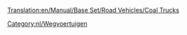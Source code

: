 [[Translation:en/Manual/Base Set/Road Vehicles/Coal Trucks]]

{{nl/Wegvoertuig|name     = Balogh Kolentruck
  |img      = Balogh_Coal_Truck.png
  |price    = £4.428 (€8.856) 
  |speed    = 30 mph (48 km/h)
  |annual   = £421 (€842)
  |designed = 1935
  |life     = 15
  |capacity = 20 ton kolen
}}
{{nl/Wegvoertuig|name     = Uhl Kolentruck
  |img      = Uhl_Coal_Truck.png
  |price    = £5.248 (€10.496)
  |speed    = 55 mph (88 km/h)
  |annual   = £787 (€1.574)
  |designed = 1975
  |life     = 15
  |capacity = 25 ton kolen
}}
{{nl/Wegvoertuig|name     = DW Kolentruck
  |img      = DW_Coal_Truck.png
  |price    = £5.658 (€11.316) 
  |speed    = 70 mph (112 km/h)
  |annual   = £1.125 (€2.250)
  |designed = 2014
  |life     = 15
  |capacity = 28 ton kolen
}}
[[Category:nl/Wegvoertuigen]]